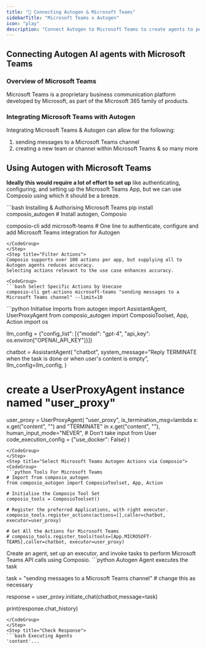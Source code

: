 ```yaml
---
title: "🚀 Connecting Autogen & Microsoft Teams"
sidebarTitle: "Microsoft Teams x Autogen"
icon: "play"
description: "Connect Autogen to Microsoft Teams to create agents to perform tasks using natural language"
---
```


## Connecting Autogen AI agents with Microsoft Teams

### Overview of Microsoft Teams

Microsoft Teams is a proprietary business communication platform developed by Microsoft, as part of the Microsoft 365 family of products.

### Integrating Microsoft Teams with Autogen

Integrating Microsoft Teams & Autogen can allow for the following:

1. sending messages to a Microsoft Teams channel
2. creating a new team or channel within Microsoft Teams
& so many more

## Using Autogen with Microsoft Teams

<Steps>
<Step title="Setting Up the Environment">

**Ideally this would require a lot of effort to set up** like authenticating, configuring, and setting up the Microsoft Teams App, but we can use Composio using which it should be a breeze.

<CodeGroup>
```bash Installing & Authorising Microsoft Teams
pip install composio_autogen # Install autogen, Composio 

composio-cli add microsoft-teams # One line to authenticate, configure and add Microsoft Teams integration for Autogen
```
</CodeGroup>
</Step>
<Step title="Filter Actions">
Composio supports over 100 actions per app, but supplying all to Autogen agents reduces accuracy.
Selecting actions relevant to the use case enhances accuracy.

<CodeGroup>
```bash Select Specific Actions by Usecase
composio-cli get-actions microsoft-teams "sending messages to a Microsoft Teams channel" --limit=10
```
</CodeGroup>

</Step>
<Step title="Import Base Packages">

<CodeGroup>
```python Initialise Imports
from autogen import AssistantAgent, UserProxyAgent
from composio_autogen import ComposioToolset, App, Action
import os

llm_config = {"config_list": [{"model": "gpt-4", "api_key": os.environ["OPENAI_API_KEY"]}]}

chatbot = AssistantAgent(
    "chatbot",
    system_message="Reply TERMINATE when the task is done or when user's content is empty",
    llm_config=llm_config,
)

# create a UserProxyAgent instance named "user_proxy"
user_proxy = UserProxyAgent(
    "user_proxy",
    is_termination_msg=lambda x: x.get("content", "") and "TERMINATE" in x.get("content", ""),
    human_input_mode="NEVER", # Don't take input from User
    code_execution_config = {"use_docker": False}
)
```
</CodeGroup>
</Step>
<Step title="Select Microsoft Teams Autogen Actions via Composio">
<CodeGroup>
```python Tools For Microsoft Teams
# Import from composio_autogen
from composio_autogen import ComposioToolset, App, Action

# Initialise the Composio Tool Set
composio_tools = ComposioToolset()

# Register the preferred Applications, with right executor. 
composio_tools.register_actions(actions=[],caller=chatbot, executor=user_proxy)

# Get All the Actions for Microsoft Teams
# composio_tools.register_tools(tools=[App.MICROSOFT-TEAMS],caller=chatbot, executor=user_proxy) 
```
</CodeGroup>
</Step>
<Step title="Execute the Agent">
Create an agent, set up an executor, and invoke tasks to perform Microsoft Teams API calls using Composio. 
<CodeGroup>
```python Autogen Agent executes the task

task = "sending messages to a Microsoft Teams channel" # change this as necessary

response = user_proxy.initiate_chat(chatbot,message=task)

print(response.chat_history)
```
</CodeGroup>
</Step>
<Step title="Check Response">
```bash Executing Agents
'content'...
```
</Step>
</Steps>
